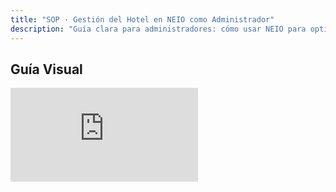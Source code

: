 ```yaml
---
title: "SOP · Gestión del Hotel en NEIO como Administrador"
description: "Guía clara para administradores: cómo usar NEIO para optimizar operaciones y supervisar al personal."
---
```


## Guía Visual

<iframe
  className="w-full aspect-video rounded-xl"
  src="https://loom.com/embed/d7c90d14e64a428dbe62e74b90271345"
  title="Configuración de hotel en NEIO"
  frameBorder="0"
  allow="accelerometer; autoplay; clipboard-write; encrypted-media; gyroscope; picture-in-picture"
  allowFullScreen
  loading="lazy"
/>

# Procedimiento Operativo Estándar para la Gestión del Hotel

<Info>
NEIO es una plataforma de gestión de mantenimiento diseñada para hoteles, con foco en operación eficiente y experiencia del huésped.
</Info>

## Objective

Este SOP proporciona una guía clara para administradores sobre cómo utilizar NEIO para optimizar operaciones y supervisar al personal.

## Key Steps

<Steps titleSize="h3">
  <Step title="1 · Bienvenida a la Plataforma" icon="building" iconType="solid" stepNumber={1}>
    <ul>
      <li>Accede a NEIO como administrador.</li>
      <li>Recorre el centro de mando para una vista integral de mantenimiento, equipos y tareas.</li>
    </ul>
    <Tip>
      Añade la URL del centro de mando a tus favoritos para acceder más rápido al inicio del turno.
    </Tip>
  </Step>

  <Step title="2 · Supervisión del Personal" icon="users" iconType="solid" stepNumber={2}>
    <ul>
      <li>Supervisa a todo el personal operativo (técnicos, jefes técnicos, camaristas y proveedores externos).</li>
      <li>Monitorea carga de trabajo y cumplimiento por responsable.</li>
    </ul>
    <Info>
      Usa filtros por área, turno o estado para ubicar rápidamente a quien necesita apoyo.
    </Info>
  </Step>

  <Step title="3 · Gestión de Permisos y Configuración" icon="gear" iconType="solid" stepNumber={3}>
    <ul>
      <li>Asigna roles y permisos adecuados a cada perfil.</li>
      <li>Configura pisos, tipos de habitación y áreas comunes según la operación real.</li>
    </ul>
    <Warning>
      Evita roles demasiado amplios. Un <Tooltip tip="Permisos de ver/crear/editar/borrar por módulo.">rol</Tooltip> incorrecto puede causar cambios no deseados.
    </Warning>
  </Step>

  <Step title="4 · Monitoreo del Estado Operacional" icon="chart-line" iconType="solid" stepNumber={4}>
    <ul>
      <li>Mantén visibilidad sobre rendimiento del personal y estado del mantenimiento (activos críticos, backlog).</li>
      <li>Identifica <Tooltip tip="Trabajo pendiente que aún no se ha completado.">backlog</Tooltip>, riesgos y <Tooltip tip="Compromisos de nivel de servicio: tiempos objetivo para resolver/atender.">SLA</Tooltip> en riesgo.</li>
      <li>Detecta oportunidades de garantía y control de costos.</li>
    </ul>
    <Info>
      Configura alertas para tareas críticas o próximas a vencer y evita tiempos muertos.
    </Info>
  </Step>

  <Step title="5 · Liderazgo y Eficiencia" icon="gauge" iconType="solid" stepNumber={5}>
    <ul>
      <li>Utiliza tableros, reportes y alertas para dirigir operaciones.</li>
      <li>Establece prioridades, <Tooltip tip="Service Level Agreement: plazos objetivo por tipo de trabajo.">SLA</Tooltip> y comunicación entre equipos.</li>
    </ul>
    <Check>
      Criterio de salida: prioridades publicadas, responsables asignados y métricas clave visibles para todos.
    </Check>
  </Step>

  <Step title="6 · Exploración de la Plataforma" icon="compass" iconType="solid" stepNumber={6}>
    <ul>
      <li>Explora y prueba funcionalidades clave (órdenes de trabajo, mantenimientos programados, inventario).</li>
      <li>Implementa mejoras rápidas (nomenclaturas, plantillas, checklist).</li>
    </ul>
    <Tip>
      Estandariza nombres y categorías para obtener reportes consistentes entre propiedades.
    </Tip>
  </Step>
</Steps>

---

## Cautionary Notes

<Warning>
Asegúrate de contar con permisos adecuados antes de modificar la configuración del hotel.
</Warning>
<Info>
Mantén comunicación constante con el personal para alinear expectativas y flujos de trabajo.
</Info>

---

## Tips for Efficiency

<Tip>
Revisa periódicamente el rendimiento del personal y el cumplimiento de <Tooltip tip="Service Level Agreement.">SLA</Tooltip> para detectar oportunidades de mejora.
</Tip>
<Tip>
Usa reportes y paneles de NEIO para tomar decisiones informadas y priorizar tareas de alto impacto.
</Tip>

---
